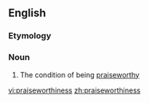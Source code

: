 ==English==
===Etymology===
{{suffix|praiseworthy|ness}}

===Noun===
{{en-noun|-}}

# The condition of being [[praiseworthy]]

[[vi:praiseworthiness]]
[[zh:praiseworthiness]]